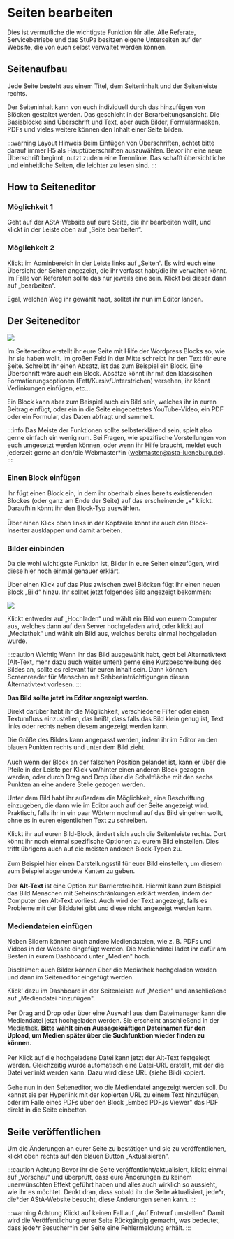 


# Seiten bearbeiten

Dies ist vermutliche die wichtigste Funktion für alle. Alle Referate, Servicebetriebe und das StuPa besitzen eigene Unterseiten auf der Website, die von euch selbst verwaltet werden können.

## Seitenaufbau

Jede Seite besteht aus einem Titel, dem Seiteninhalt und der Seitenleiste rechts.


Der Seiteninhalt kann von euch individuell durch das hinzufügen von Blöcken gestaltet werden. Das geschieht in der Berarbeitungsansicht. Die Basisblöcke sind Überschrift und Text, aber auch Bilder, Formularmasken, PDFs und vieles weitere können den Inhalt einer Seite bilden.


:::warning Layout Hinweis
Beim Einfügen von Überschriften, achtet bitte darauf immer H5 als Hauptüberschriften auszuwählen. Bevor ihr eine neue Überschrift beginnt, nutzt zudem eine Trennlinie. Das schafft übersichtliche und einheitliche Seiten, die leichter zu lesen sind.
:::

## How to Seiteneditor
### Möglichkeit 1


<ImageAside src={image8_neu}>
    Geht auf der AStA-Website auf eure Seite, die ihr bearbeiten wollt, und klickt in der Leiste oben auf „Seite bearbeiten“.
</ImageAside>


### Möglichkeit 2


<ImageAside src={image9}>
    Klickt im Adminbereich in der Leiste links auf „Seiten“.
    Es wird euch eine Übersicht der Seiten angezeigt, die ihr verfasst habt/die ihr verwalten könnt. Im Falle von Referaten sollte das nur jeweils eine sein. Klickt bei dieser dann auf „bearbeiten“.
</ImageAside>
<ImageAside src={image10}>
</ImageAside>

Egal, welchen Weg ihr gewählt habt, solltet ihr nun im Editor landen.

## Der Seiteneditor

![](/img/guide-pics/image11.png)

Im Seiteneditor erstellt ihr eure Seite mit Hilfe der Wordpress Blocks so, wie ihr sie haben wollt. Im großen Feld in der Mitte schreibt ihr den Text für eure Seite. Schreibt ihr einen Absatz, ist das zum Beispiel ein Block. Eine Überschrift wäre auch ein Block. Absätze könnt ihr mit den klassischen Formatierungsoptionen (Fett/Kursiv/Unterstrichen) versehen, ihr könnt Verlinkungen einfügen, etc...

Ein Block kann aber zum Beispiel auch ein Bild sein, welches ihr in euren Beitrag einfügt, oder ein in die Seite eingebettetes YouTube-Video, ein PDF oder ein Formular, das Daten abfragt und sammelt.

:::info
Das Meiste der Funktionen sollte selbsterklärend sein, spielt also gerne einfach ein wenig rum. Bei Fragen, wie spezifische Vorstellungen von euch umgesetzt werden können, oder wenn ihr Hilfe braucht, meldet euch jederzeit gerne an den/die Webmaster*in (webmaster@asta-lueneburg.de).
:::

### Einen Block einfügen


<ImageAside src={image12}>
	Ihr fügt einen Block ein, in dem ihr oberhalb eines bereits existierenden Blockes (oder ganz am Ende der Seite) auf das erscheinende „+“ klickt. Daraufhin könnt ihr den Block-Typ auswählen.
    <br/><br/>
    Über einen Klick oben links in der Kopfzeile könnt ihr auch den Block-Inserter ausklappen und damit arbeiten.
</ImageAside>

<ImageAside src={image12_Blocki}>
</ImageAside>

### Bilder einbinden
Da die wohl wichtigste Funktion ist, Bilder in eure Seiten einzufügen, wird diese hier noch einmal genauer erklärt.

Über einen Klick auf das Plus zwischen zwei Blöcken fügt ihr einen neuen Block „Bild“ hinzu. Ihr solltet jetzt folgendes Bild angezeigt bekommen:

![](/img/guide-pics/image13_Bildeinfuegen.png)

Klickt entweder auf „Hochladen“ und wählt ein Bild von eurem Computer aus, welches dann auf den Server hochgeladen wird, oder klickt auf „Mediathek“ und wählt ein Bild aus, welches bereits einmal hochgeladen wurde.

:::caution Wichtig
Wenn ihr das Bild ausgewählt habt, gebt bei Alternativtext (Alt-Text, mehr dazu auch weiter unten) gerne eine Kurzbeschreibung des Bildes an, sollte es relevant für euren Inhalt sein. Dann können Screenreader für Menschen mit Sehbeeinträchtigungen diesen Alternativtext vorlesen.
:::

**Das Bild sollte jetzt im Editor angezeigt werden.**

Direkt darüber habt ihr die Möglichkeit, verschiedene Filter oder einen Textumfluss einzustellen, das heißt, dass falls das Bild klein genug ist, Text links oder rechts neben diesem angezeigt werden kann.

<ImageAside src={image13}>
    Die Größe des Bildes kann angepasst werden, indem ihr im Editor an den blauen Punkten rechts und unter dem Bild zieht.
    <br/><br/>
    Auch wenn der Block an der falschen Position gelandet ist, kann er über die Pfeile in der Leiste per Klick vor/hinter einen anderen Block gezogen werden, oder durch Drag and Drop über die Schaltfläche mit den sechs Punkten an eine andere Stelle gezogen werden.
</ImageAside>

Unter dem Bild habt ihr außerdem die Möglichkeit, eine Beschriftung einzugeben, die dann wie im Editor auch auf der Seite angezeigt wird. Praktisch, falls ihr in ein paar Wörtern nochmal auf das Bild eingehen wollt, ohne es in euren eigentlichen Text zu schreiben.


<ImageAside src={image14} third={true}>
    Klickt ihr auf euren Bild-Block, ändert sich auch die Seitenleiste rechts. Dort könnt ihr noch einmal spezifische Optionen zu eurem Bild einstellen. Dies trifft übrigens auch auf die meisten anderen Block-Typen zu.
    <br/><br/>
    Zum Beispiel hier einen Darstellungsstil für euer Bild einstellen, um diesem zum Beispiel abgerundete Kanten zu geben.
    <br/><br/>
    Der <b>Alt-Text</b> ist eine Option zur Barrierefreiheit. Hiermit kann zum Beispiel das Bild Menschen mit Seheinschränkungen erklärt werden, indem der Computer den Alt-Text vorliest. Auch wird der Text angezeigt, falls es Probleme mit der Bilddatei gibt und diese nicht angezeigt werden kann.
</ImageAside>

### Mediendateien einfügen
Neben Bildern können auch andere Mediendateien, wie z. B. PDFs und Videos in der Website eingefügt werden. Die Mediendatei ladet ihr dafür am Besten in eurem Dashboard unter „Medien" hoch.

Disclaimer: auch Bilder können über die Mediathek hochgeladen werden und dann im Seiteneditor eingefügt werden.


<ImageAside src={Dashboard_Medien} third={true}>
    Klick' dazu im Dashboard in der Seitenleiste auf „Medien" und anschließend auf „Mediendatei hinzufügen".
    <br/><br/>
    Per Drag and Drop oder über eine Auswahl aus dem Dateimanager kann die Mediendatei jetzt hochgeladen werden. Sie erscheint anschließend in der Mediathek.
</ImageAside>


<ImageAside src={Mediendatei} third={true}>
    <b>Bitte wählt einen Aussagekräftigen Dateinamen für den Upload, um Medien später über die Suchfunktion wieder finden zu können.</b>
    <br/><br/>
    Per Klick auf die hochgeladene Datei kann jetzt der Alt-Text festgelegt werden. Gleichzeitig wurde automatisch eine Datei-URL erstellt, mit der die Datei verlinkt werden kann. Dazu wird diese URL (siehe Bild) kopiert.
    <br/><br/>
    Gehe nun in den Seiteneditor, wo die Mediendatei angezeigt werden soll. Du kannst sie per Hyperlink mit der kopierten URL zu einem Text hinzufügen, oder im Falle eines PDFs über den Block „Embed PDF.js Viewer" das PDF direkt in die Seite einbetten.
</ImageAside>





## Seite veröffentlichen
Um die Änderungen an eurer Seite zu bestätigen und sie zu veröffentlichen, klickt oben rechts auf den blauen Button „Aktualisieren“.

:::caution Achtung
Bevor ihr die Seite veröffentlicht/aktualisiert, klickt einmal auf „Vorschau“ und überprüft, dass eure Änderungen zu keinem unerwünschten Effekt geführt haben und alles auch wirklich so aussieht, wie ihr es möchtet. Denkt dran, dass sobald ihr die Seite aktualisiert, jede\*r, die\*der AStA-Website besucht, diese Änderungen sehen kann.
:::

:::warning Achtung
Klickt auf keinen Fall auf „Auf Entwurf umstellen“. Damit wird die Veröffentlichung eurer Seite Rückgängig gemacht, was bedeutet, dass jede\*r Besucher\*in der Seite eine Fehlermeldung erhält.
:::

